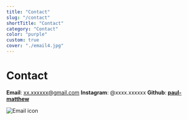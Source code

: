 ```yaml
---
title: "Contact"
slug: "/contact"
shortTitle: "Contact"
category: "Contact"
color: "purple"
custom: true
cover: "./email4.jpg"
---
```


<div style={{ margin: `0 auto`, maxWidth: `30ch`, padding: `2rem` }}>

<h1 data-testid="page-title">Contact</h1>

**Email**: xx.xxxxxx@gmail.com
**Instagram**: @xxxx.xxxxxx
**Github**: [**paul-matthew**](https://github.com/paul-matthew)

![Email icon](https://www.sgvirtualoffice.com/wp-content/uploads/2019/04/mail-forwarding-600x600.jpg)

</div>
